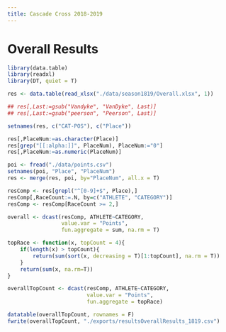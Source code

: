 ```yaml
---
title: Cascade Cross 2018-2019
---
```


# Overall Results

```r

library(data.table)
library(readxl)
library(DT, quiet = T)

res <- data.table(read_xlsx("./data/season1819/Overall.xlsx", 1))

## res[,Last:=gsub("Vandyke", "VanDyke", Last)]
## res[,Last:=gsub("peerson", "Peerson", Last)]

setnames(res, c("CAT-POS"), c("Place"))

res[,PlaceNum:=as.character(Place)]
res[grep("[[:alpha:]]", PlaceNum), PlaceNum:="0"]
res[,PlaceNum:=as.numeric(PlaceNum)]

poi <- fread("./data/points.csv")
setnames(poi, "Place", "PlaceNum")
res <- merge(res, poi, by="PlaceNum", all.x = T)

resComp <- res[grepl("^[0-9]+$", Place),]
resComp[,RaceCount:=.N, by=c("ATHLETE", "CATEGORY")]
resComp <- resComp[RaceCount >= 2,]

overall <- dcast(resComp, ATHLETE~CATEGORY,
                 value.var = "Points",
                 fun.aggregate = sum, na.rm = T)

topRace <- function(x, topCount = 4){
    if(length(x) > topCount){
        return(sum(sort(x, decreasing = T)[1:topCount], na.rm = T))
    }
    return(sum(x, na.rm=T))
}

overallTopCount <- dcast(resComp, ATHLETE~CATEGORY,
                         value.var = "Points",
                         fun.aggregate = topRace)

datatable(overallTopCount, rownames = F)
fwrite(overallTopCount, "./exports/resultsOverallResults_1819.csv")

```

